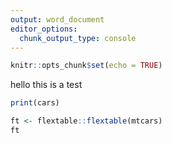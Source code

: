 ```yaml
---
output: word_document
editor_options: 
  chunk_output_type: console
---
```


```r
knitr::opts_chunk$set(echo = TRUE)
```

hello this is a test

```r
print(cars)
```

```r
ft <- flextable::flextable(mtcars)
ft
```
